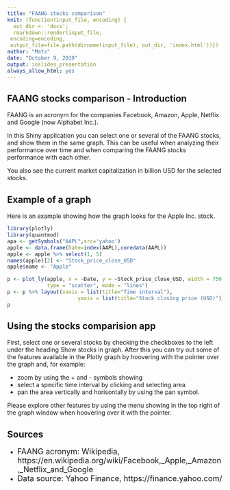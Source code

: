 ```yaml
---
title: "FAANG stocks comparison"
knit: (function(input_file, encoding) {
  out_dir <- 'docs';
  rmarkdown::render(input_file,
 encoding=encoding,
 output_file=file.path(dirname(input_file), out_dir, 'index.html'))})
author: "Mats"
date: "October 9, 2019"
output: ioslides_presentation
always_allow_html: yes
---
```


## FAANG stocks comparison - Introduction
FAANG is an acronym for the companies Facebook, Amazon, Apple, Netflix and Google (now Alphabet Inc.). 

In this Shiny application you can select one or several of the FAANG stocks, and show them in the same graph. This can be useful when analyzing their performance over time and when comparing the FAANG stocks performance with each other.

You also see the current market capitalization in billion USD for the selected stocks.

## Example of a graph
Here is an example showing how the graph looks for the Apple Inc. stock.
```r
library(plotly)
library(quantmod)
apa <- getSymbols("AAPL",src='yahoo')
apple <- data.frame(Date=index(AAPL),coredata(AAPL))
apple <- apple %>% select(1, 5)
names(apple)[2] <- "Stock_price_close_USD"
apple$name <- "Apple"

p <- plot_ly(apple, x = ~Date, y = ~Stock_price_close_USD, width = 750, height = 300, 
             type = "scatter", mode = "lines")
p <- p %>% layout(xaxis = list(title="Time interval"), 
                       yaxis = list(title="Stock closing price (USD)"))
p
```

## Using the stocks comparision app
First, select one or several stocks by checking the checkboxes to the left under the heading Show stocks in graph. After this you can try out some of the features available in the Plotly graph by hoovering with the pointer over the graph and, for example:

* zoom by using the + and - symbols showing
* select a specific time interval by clicking and selecting area
* pan the area vertically and horisontally by using the pan symbol.

Please explore other features by using the menu showing in the top right of the graph 
window when hoovering over it with the pointer.

## Sources
* <font size="4">FAANG acronym: Wikipedia, https://en.wikipedia.org/wiki/Facebook,_Apple,_Amazon,_Netflix_and_Google</font>
* <font size="4">Data source: Yahoo Finance, https://finance.yahoo.com/</font>
